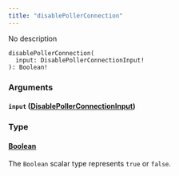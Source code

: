 ```yaml
---
title: "disablePollerConnection"
---
```


No description

```
disablePollerConnection(
  input: DisablePollerConnectionInput!
): Boolean!

```

### Arguments[](#arguments "Direct link to heading")

#### `input` ([DisablePollerConnectionInput](/developer/graphql-api/references/inputs/disable-poller-connection-input))[](#input-disablepollerconnectioninput "Direct link to heading")

### Type[](#type "Direct link to heading")

#### [Boolean](/developer/graphql-api/references/scalars/boolean)[](#boolean "Direct link to heading")

The `Boolean` scalar type represents `true` or `false`.